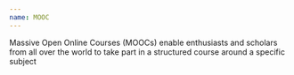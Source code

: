 ```yaml
---
name: MOOC
---
```

Massive Open Online Courses (MOOCs) enable enthusiasts and scholars from all over the world to take part in a structured course around a specific subject